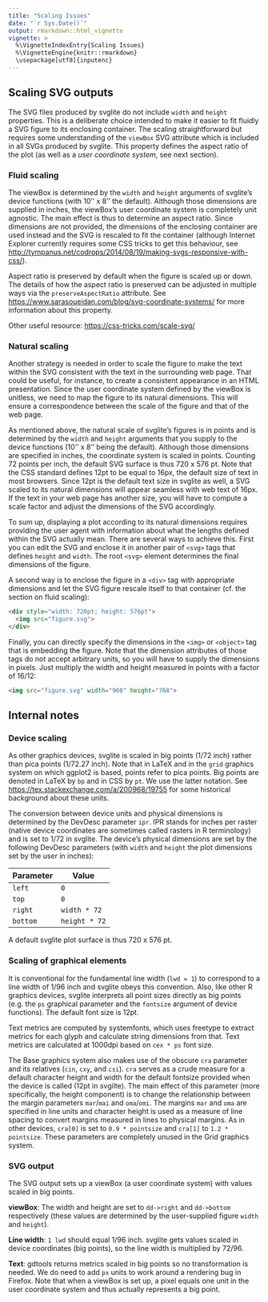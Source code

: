```yaml
---
title: "Scaling Issues"
date: "`r Sys.Date()`"
output: rmarkdown::html_vignette
vignette: >
  %\VignetteIndexEntry{Scaling Issues}
  %\VignetteEngine{knitr::rmarkdown}
  \usepackage[utf8]{inputenc}
---
```



## Scaling SVG outputs

The SVG files produced by svglite do not include `width` and `height`
properties. This is a deliberate choice intended to make it easier to
fit fluidly a SVG figure to its enclosing container. The scaling
straightforward but requires some understanding of the `viewBox` SVG
attribute which is included in all SVGs produced by svglite. This
property defines the aspect ratio of the plot (as well as a *user
coordinate system*, see next section).


### Fluid scaling

The viewBox is determined by the `width` and `height` arguments of
svglite's device functions (with 10'' x 8'' the default). Although
those dimensions are supplied in inches, the viewBox's user coordinate
system is completely unit agnostic. The main effect is thus to
determine an aspect ratio. Since dimensions are not provided, the
dimensions of the enclosing container are used instead and the SVG is
rescaled to fit the container (although Internet Explorer currently
requires some CSS tricks to get this behaviour, see
<http://tympanus.net/codrops/2014/08/19/making-svgs-responsive-with-css/>).

Aspect ratio is preserved by default when the figure is scaled up or
down. The details of how the aspect ratio is preserved can be adjusted
in multiple ways via the `preserveAspectRatio` attribute. See
<https://www.sarasoueidan.com/blog/svg-coordinate-systems/> for more
information about this property.

Other useful resource: <https://css-tricks.com/scale-svg/>


### Natural scaling

Another strategy is needed in order to scale the figure to make the
text within the SVG consistent with the text in the surrounding web
page. That could be useful, for instance, to create a consistent
appearance in an HTML presentation. Since the user coordinate system
defined by the viewBox is unitless, we need to map the figure to its
natural dimensions. This will ensure a correspondence between the
scale of the figure and that of the web page.

As mentioned above, the natural scale of svglite's figures is in
points and is determined by the `width` and `height` arguments that
you supply to the device functions (10'' x 8'' being the
default). Although those dimensions are specified in inches, the
coordinate system is scaled in points. Counting 72 points per inch,
the default SVG surface is thus 720 x 576 pt. Note that the CSS standard
defines 12pt to be equal to 16px, the default size of text in most
browsers. Since 12pt is the default text size in svglite as well, a
SVG scaled to its natural dimensions will appear seamless with web
text of 16px. If the text in your web page has another size, you will
have to compute a scale factor and adjust the dimensions of the SVG
accordingly.

To sum up, displaying a plot according to its natural dimensions
requires providing the user agent with information about what the
lengths defined within the SVG actually mean. There are several ways
to achieve this. First you can edit the SVG and enclose it in another
pair of `<svg>` tags that defines `height` and `width`. The root
`<svg>` element determines the final dimensions of the figure.

A second way is to enclose the figure in a `<div>` tag with
appropriate dimensions and let the SVG figure rescale itself to that
container (cf. the section on fluid scaling):

```html
<div style="width: 720pt; height: 576pt">
  <img src="figure.svg">
</div>
```

Finally, you can directly specify the dimensions in the `<img>` or
`<object>` tag that is embedding the figure. Note that the dimension
attributes of those tags do not accept arbitrary units, so you will
have to supply the dimensions in pixels. Just multiply the width and
height measured in points with a factor of 16/12:

```html
<img src="figure.svg" width="960" height="768">
```


## Internal notes

### Device scaling

As other graphics devices, svglite is scaled in big points (1/72 inch)
rather than pica points (1/72.27 inch). Note that in LaTeX and in the
`grid` graphics system on which ggplot2 is based, points refer to pica
points. Big points are denoted in LaTeX by `bp` and in CSS by `pt`. We
use the latter notation. See <https://tex.stackexchange.com/a/200968/19755>
for some historical background about these units.

The conversion between device units and physical dimensions is
determined by the DevDesc parameter `ipr`. IPR stands for inches per
raster (native device coordinates are sometimes called rasters in R
terminology) and is set to 1/72 in svglite. The device's physical
dimensions are set by the following DevDesc parameters (with `width`
and `height` the plot dimensions set by the user in inches):

| Parameter | Value         |
|-----------|---------------|
| `left`    | `0`           |
| `top`     | `0`           |
| `right`   | `width * 72`  |
| `bottom`  | `height * 72` |

A default svglite plot surface is thus 720 x 576 pt.


### Scaling of graphical elements

It is conventional for the fundamental line width (`lwd = 1`) to
correspond to a line width of 1/96 inch and svglite obeys this
convention. Also, like other R graphics devices, svglite interprets
all point sizes directly as big points (e.g. the `ps` graphical
parameter and the `fontsize` argument of device functions). The
default font size is 12pt.

Text metrics are computed by systemfonts, which uses freetype to extract metrics 
for each glyph and calculate string dimensions from that. Text metrics are 
calculated at 1000dpi based on `cex * ps` font size.

The Base graphics system also makes use of the obscure `cra` parameter
and its relatives (`cin`, `cxy`, and `csi`). `cra` serves as a crude
measure for a default character height and width for the default
fontsize provided when the device is called (12pt in svgilte). The
main effect of this parameter (more specifically, the height
component) is to change the relationship between the margin parameters
`mar`/`mai` and `oma`/`omi`. The margins `mar` and `oma` are specified
in line units and character height is used as a measure of line
spacing to convert margins measured in lines to physical margins. As
in other devices, `cra[0]` is set to `0.9 * pointsize` and `cra[1]` to
`1.2 * pointsize`. These parameters are completely unused in the Grid
graphics system.


### SVG output

The SVG output sets up a viewBox (a user coordinate system) with
values scaled in big points.

**viewBox**: The width and height are set to `dd->right` and
`dd->bottom` respectively (these values are determined by the
user-supplied figure `width` and `height`).

**Line width**: `1 lwd` should equal 1/96 inch. svglite gets values
scaled in device coordinates (big points), so the line width is
multiplied by 72/96.

**Text**: gdtools returns metrics scaled in big points so no
transformation is needed. We do need to add `px` units to work around
a rendering bug in Firefox. Note that when a viewBox is set up, a
pixel equals one unit in the user coordinate system and thus actually
represents a big point.
